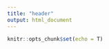 ```yaml
---
title: "header"
output: html_document
---
```


```r
knitr::opts_chunk$set(echo = T)
```


<link rel="shortcut icon" href="C:\\Users\\Kimberly\\Documents\\website\\KBFitzpatrick.github.io\\pictures\\android-chrome-192x192.png" />